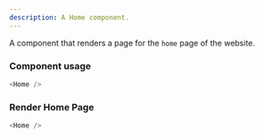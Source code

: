 ```yaml
---
description: A Home component.
---
```



A component that renders a page for the `home` page of the website.

### Component usage

```js
<Home />
```

### Render Home Page

```js live
<Home />
```

